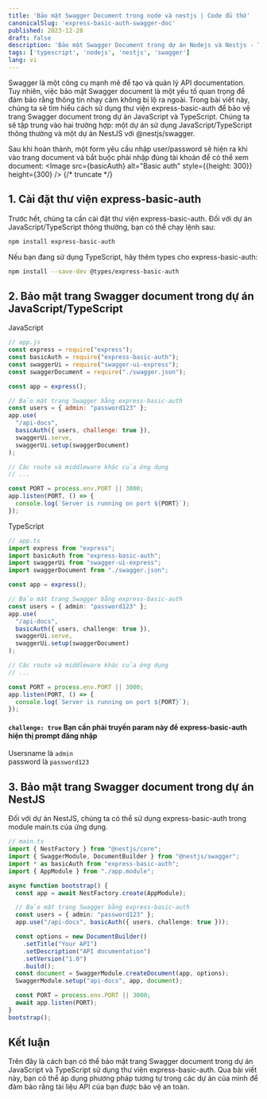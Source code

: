 ```yaml
---
title: 'Bảo mật Swagger Document trong node và nestjs | Code đủ thứ'
canonicalSlug: 'express-basic-auth-swagger-doc'
published: 2023-12-28
draft: false
description: 'Bảo mật Swagger Document trong dự án Nodejs và Nestjs - Trong bài viết này mình sẽ hướng dẫn bạn bảo mật API Swagger document trong Nodejs và Nestjs'
tags: ['typescript', 'nodejs', 'nestjs', 'swagger']
lang: vi
---
```



Swagger là một công cụ mạnh mẽ để tạo và quản lý API documentation. Tuy nhiên, việc bảo mật Swagger document là một yếu tố quan trọng để đảm bảo rằng thông tin nhạy cảm không bị lộ ra ngoài. Trong bài viết này, chúng ta sẽ tìm hiểu cách sử dụng thư viện express-basic-auth để bảo vệ trang Swagger document trong dự án JavaScript và TypeScript. Chúng ta sẽ tập trung vào hai trường hợp: một dự án sử dụng JavaScript/TypeScript thông thường và một dự án NestJS với @nestjs/swagger.

Sau khi hoàn thành, một form yêu cầu nhập user/password sẽ hiện ra khi vào trang document và bắt buộc phải nhập đúng tài khoản để có thể xem document: 
<Image src={basicAuth} alt="Basic auth" style={{height: 300}} height={300} />
{/* truncate */}

## 1. Cài đặt thư viện express-basic-auth

Trước hết, chúng ta cần cài đặt thư viện express-basic-auth. Đối với dự án JavaScript/TypeScript thông thường, bạn có thể chạy lệnh sau:

```bash
npm install express-basic-auth
```

Nếu bạn đang sử dụng TypeScript, hãy thêm types cho express-basic-auth:

```bash
npm install --save-dev @types/express-basic-auth
```

## 2. Bảo mật trang Swagger document trong dự án JavaScript/TypeScript

JavaScript

```javascript
// app.js
const express = require("express");
const basicAuth = require("express-basic-auth");
const swaggerUi = require("swagger-ui-express");
const swaggerDocument = require("./swagger.json");

const app = express();

// Bảo mật trang Swagger bằng express-basic-auth
const users = { admin: "password123" };
app.use(
  "/api-docs",
  basicAuth({ users, challenge: true }),
  swaggerUi.serve,
  swaggerUi.setup(swaggerDocument)
);

// Các route và middleware khác của ứng dụng
// ...

const PORT = process.env.PORT || 3000;
app.listen(PORT, () => {
  console.log(`Server is running on port ${PORT}`);
});
```

TypeScript

```typescript
// app.ts
import express from "express";
import basicAuth from "express-basic-auth";
import swaggerUi from "swagger-ui-express";
import swaggerDocument from "./swagger.json";

const app = express();

// Bảo mật trang Swagger bằng express-basic-auth
const users = { admin: "password123" };
app.use(
  "/api-docs",
  basicAuth({ users, challenge: true }),
  swaggerUi.serve,
  swaggerUi.setup(swaggerDocument)
);

// Các route và middleware khác của ứng dụng
// ...

const PORT = process.env.PORT || 3000;
app.listen(PORT, () => {
  console.log(`Server is running on port ${PORT}`);
});
```
#### ``` challenge: true ``` Bạn cần phải truyền param này để express-basic-auth hiện thị prompt đăng nhập
Usersname là ```admin```\
password là ```password123```
## 3. Bảo mật trang Swagger document trong dự án NestJS

Đối với dự án NestJS, chúng ta có thể sử dụng express-basic-auth trong module main.ts của ứng dụng.

```typescript
// main.ts
import { NestFactory } from "@nestjs/core";
import { SwaggerModule, DocumentBuilder } from "@nestjs/swagger";
import * as basicAuth from "express-basic-auth";
import { AppModule } from "./app.module";

async function bootstrap() {
  const app = await NestFactory.create(AppModule);

  // Bảo mật trang Swagger bằng express-basic-auth
  const users = { admin: "password123" };
  app.use("/api-docs", basicAuth({ users, challenge: true }));

  const options = new DocumentBuilder()
    .setTitle("Your API")
    .setDescription("API documentation")
    .setVersion("1.0")
    .build();
  const document = SwaggerModule.createDocument(app, options);
  SwaggerModule.setup("api-docs", app, document);

  const PORT = process.env.PORT || 3000;
  await app.listen(PORT);
}
bootstrap();
```

## Kết luận

Trên đây là cách bạn có thể bảo mật trang Swagger document trong dự án JavaScript và TypeScript sử dụng thư viện express-basic-auth. Qua bài viết này, bạn có thể áp dụng phương pháp tương tự trong các dự án của mình để đảm bảo rằng tài liệu API của bạn được bảo vệ an toàn.